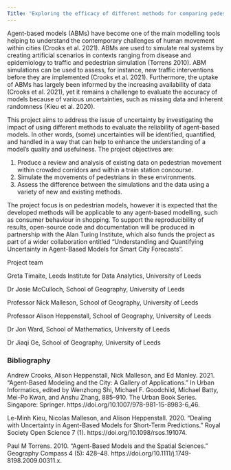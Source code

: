 ```yaml
---
Title: "Exploring the efficacy of different methods for comparing pedestrian simulations against empirical data"
---
```


Agent-based models (ABMs) have become one of the main modelling tools helping to understand the contemporary challenges of human movement within cities (Crooks et al. 2021). ABMs are used to simulate real systems by creating artificial scenarios in contexts ranging from disease and epidemiology to traffic and pedestrian simulation (Torrens 2010). ABM simulations can be used to assess, for instance, new traffic interventions before they are implemented (Crooks et al. 2021). Furthermore, the uptake of ABMs has largely been informed by the increasing availability of data (Crooks et al. 2021), yet it remains a challenge to evaluate the accuracy of models because of various uncertainties, such as missing data and inherent randomness (Kieu et al. 2020).

This project aims to address the issue of uncertainty by investigating the impact of using different methods to evaluate the reliability of agent-based models. In other words, (some) uncertainties will be identified, quantified, and handled in a way that can help to enhance the understanding of a model's quality and usefulness. The project objectives are:

1.  Produce a review and analysis of existing data on pedestrian movement within crowded corridors and within a train station concourse.
2.  Simulate the movements of pedestrians in these environments.
3.  Assess the difference between the simulations and the data using a variety of new and existing methods.

The project focus is on pedestrian models, however it is expected that the developed methods will be applicable to any agent-based modelling, such as consumer behaviour in shopping. To support the reproducibility of results, open-source code and documentation will be produced in partnership with the Alan Turing Institute, which also funds the project as part of a wider collaboration entitled "Understanding and Quantifying Uncertainty in Agent-Based Models for Smart City Forecasts".

Project team

Greta Timaite, Leeds Institute for Data Analytics, University of Leeds

Dr Josie McCulloch, School of Geography, University of Leeds

Professor Nick Malleson, School of Geography, University of Leeds

Professor Alison Heppenstall, School of Geography, University of Leeds

Dr Jon Ward, School of Mathematics, University of Leeds

Dr Jiaqi Ge, School of Geography, University of Leeds

### Bibliography

Andrew Crooks, Alison Heppenstall, Nick Malleson, and Ed Manley. 2021. "Agent-Based Modeling and the City: A Gallery of Applications." In Urban Informatics, edited by Wenzhong Shi, Michael F. Goodchild, Michael Batty, Mei-Po Kwan, and Anshu Zhang, 885--910. The Urban Book Series. Singapore: Springer. https://doi.org/10.1007/978-981-15-8983-6_46.

Le-Minh Kieu, Nicolas Malleson, and Alison Heppenstall. 2020. "Dealing with Uncertainty in Agent-Based Models for Short-Term Predictions." Royal Society Open Science 7 (1). https://doi.org/10.1098/rsos.191074.

Paul M Torrens. 2010. "Agent-Based Models and the Spatial Sciences." Geography Compass 4 (5): 428--48. https://doi.org/10.1111/j.1749-8198.2009.00311.x.
